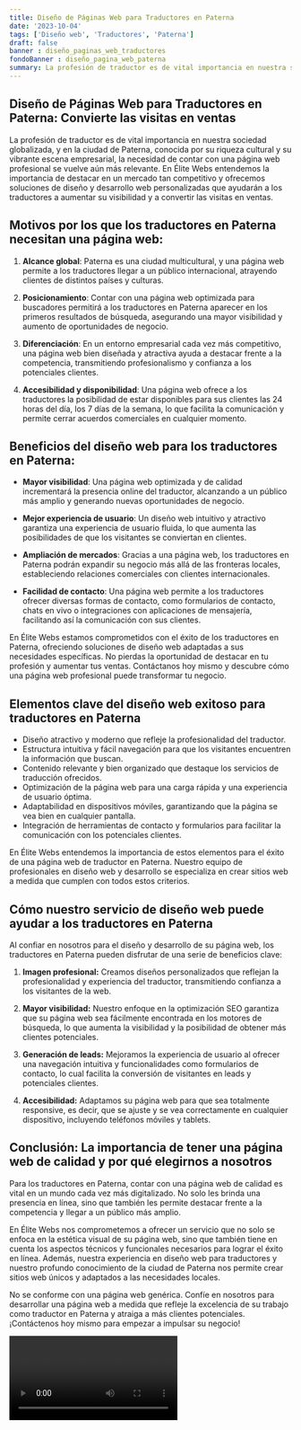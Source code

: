 ```yaml
---
title: Diseño de Páginas Web para Traductores en Paterna
date: '2023-10-04'
tags: ['Diseño web', 'Traductores', 'Paterna']
draft: false
banner : diseño_paginas_web_traductores
fondoBanner : diseño_pagina_web_paterna
summary: La profesión de traductor es de vital importancia en nuestra sociedad globalizada, y en la ciudad de Paterna, conocida por su riqueza cultural y su vibrante escena empresarial, la necesidad de contar con una página web profesional se vuelve aún más relevante. En Élite Webs entendemos la importancia de destacar en un mercado tan competitivo y ofrecemos soluciones de diseño y desarrollo web personalizadas que ayudarán a los traductores a aumentar su visibilidad y a convertir las visitas en ventas.
---
```


## Diseño de Páginas Web para Traductores en Paterna: Convierte las visitas en ventas

La profesión de traductor es de vital importancia en nuestra sociedad globalizada, y en la ciudad de Paterna, conocida por su riqueza cultural y su vibrante escena empresarial, la necesidad de contar con una página web profesional se vuelve aún más relevante. En Élite Webs entendemos la importancia de destacar en un mercado tan competitivo y ofrecemos soluciones de diseño y desarrollo web personalizadas que ayudarán a los traductores a aumentar su visibilidad y a convertir las visitas en ventas.

## Motivos por los que los traductores en Paterna necesitan una página web:

1. **Alcance global**: Paterna es una ciudad multicultural, y una página web permite a los traductores llegar a un público internacional, atrayendo clientes de distintos países y culturas.

2. **Posicionamiento**: Contar con una página web optimizada para buscadores permitirá a los traductores en Paterna aparecer en los primeros resultados de búsqueda, asegurando una mayor visibilidad y aumento de oportunidades de negocio.

3. **Diferenciación**: En un entorno empresarial cada vez más competitivo, una página web bien diseñada y atractiva ayuda a destacar frente a la competencia, transmitiendo profesionalismo y confianza a los potenciales clientes.

4. **Accesibilidad y disponibilidad**: Una página web ofrece a los traductores la posibilidad de estar disponibles para sus clientes las 24 horas del día, los 7 días de la semana, lo que facilita la comunicación y permite cerrar acuerdos comerciales en cualquier momento.

## Beneficios del diseño web para los traductores en Paterna:

- **Mayor visibilidad**: Una página web optimizada y de calidad incrementará la presencia online del traductor, alcanzando a un público más amplio y generando nuevas oportunidades de negocio.

- **Mejor experiencia de usuario**: Un diseño web intuitivo y atractivo garantiza una experiencia de usuario fluida, lo que aumenta las posibilidades de que los visitantes se conviertan en clientes.

- **Ampliación de mercados**: Gracias a una página web, los traductores en Paterna podrán expandir su negocio más allá de las fronteras locales, estableciendo relaciones comerciales con clientes internacionales.

- **Facilidad de contacto**: Una página web permite a los traductores ofrecer diversas formas de contacto, como formularios de contacto, chats en vivo o integraciones con aplicaciones de mensajería, facilitando así la comunicación con sus clientes.

En Élite Webs estamos comprometidos con el éxito de los traductores en Paterna, ofreciendo soluciones de diseño web adaptadas a sus necesidades específicas. No pierdas la oportunidad de destacar en tu profesión y aumentar tus ventas. Contáctanos hoy mismo y descubre cómo una página web profesional puede transformar tu negocio.

<GifSeo />

<Cta />

## **Elementos clave del diseño web exitoso para traductores en Paterna**

- Diseño atractivo y moderno que refleje la profesionalidad del traductor.
- Estructura intuitiva y fácil navegación para que los visitantes encuentren la información que buscan.
- Contenido relevante y bien organizado que destaque los servicios de traducción ofrecidos.
- Optimización de la página web para una carga rápida y una experiencia de usuario óptima.
- Adaptabilidad en dispositivos móviles, garantizando que la página se vea bien en cualquier pantalla.
- Integración de herramientas de contacto y formularios para facilitar la comunicación con los potenciales clientes.

En Élite Webs entendemos la importancia de estos elementos para el éxito de una página web de traductor en Paterna. Nuestro equipo de profesionales en diseño web y desarrollo se especializa en crear sitios web a medida que cumplen con todos estos criterios. 

## **Cómo nuestro servicio de diseño web puede ayudar a los traductores en Paterna**

Al confiar en nosotros para el diseño y desarrollo de su página web, los traductores en Paterna pueden disfrutar de una serie de beneficios clave:

1. **Imagen profesional:** Creamos diseños personalizados que reflejan la profesionalidad y experiencia del traductor, transmitiendo confianza a los visitantes de la web.

2. **Mayor visibilidad:** Nuestro enfoque en la optimización SEO garantiza que su página web sea fácilmente encontrada en los motores de búsqueda, lo que aumenta la visibilidad y la posibilidad de obtener más clientes potenciales.

3. **Generación de leads:** Mejoramos la experiencia de usuario al ofrecer una navegación intuitiva y funcionalidades como formularios de contacto, lo cual facilita la conversión de visitantes en leads y potenciales clientes.

4. **Accesibilidad:** Adaptamos su página web para que sea totalmente responsive, es decir, que se ajuste y se vea correctamente en cualquier dispositivo, incluyendo teléfonos móviles y tablets.

## **Conclusión: La importancia de tener una página web de calidad y por qué elegirnos a nosotros**

Para los traductores en Paterna, contar con una página web de calidad es vital en un mundo cada vez más digitalizado. No solo les brinda una presencia en línea, sino que también les permite destacar frente a la competencia y llegar a un público más amplio.

En Élite Webs nos comprometemos a ofrecer un servicio que no solo se enfoca en la estética visual de su página web, sino que también tiene en cuenta los aspectos técnicos y funcionales necesarios para lograr el éxito en línea. Además, nuestra experiencia en diseño web para traductores y nuestro profundo conocimiento de la ciudad de Paterna nos permite crear sitios web únicos y adaptados a las necesidades locales.

No se conforme con una página web genérica. Confíe en nosotros para desarrollar una página web a medida que refleje la excelencia de su trabajo como traductor en Paterna y atraiga a más clientes potenciales. ¡Contáctenos hoy mismo para empezar a impulsar su negocio!

<Video />

<CtaBot job='Traductores' city='Paterna'/>

<Gmaps query='Paterna+españa+maps' />